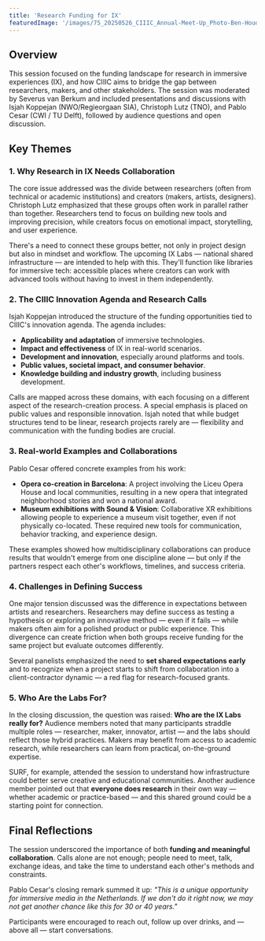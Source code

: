 ```yaml
---
title: 'Research Funding for IX'
featuredImage: '/images/75_20250526_CIIIC_Annual-Meet-Up_Photo-Ben-Houdijk_lr_2075.jpeg'
---
```


<Speaker
  name="Severus van Berkum"
  title="Moderator"
  image="/images/speakers/Servaz-van-Berkum.jpeg"
/>
<Speaker
  name="Isjah Koppejan"
  title="NWO/Regieorgaan SIA"
  image="/images/speakers/Isjah-Koppejan.jpeg"
/>
<Speaker name="Christoph Lutz" title="TNO" />
<Speaker
  name="Pablo Cesar"
  title="CWI / TU Delft"
  image="/images/speakers/Pablo-Cesar.jpeg"
/>

## Overview

This session focused on the funding landscape for research in immersive experiences (IX), and how CIIIC aims to bridge the gap between researchers, makers, and other stakeholders. The session was moderated by Severus van Berkum and included presentations and discussions with Isjah Koppejan (NWO/Regieorgaan SIA), Christoph Lutz (TNO), and Pablo Cesar (CWI / TU Delft), followed by audience questions and open discussion.

## Key Themes

### 1. Why Research in IX Needs Collaboration

The core issue addressed was the divide between researchers (often from technical or academic institutions) and creators (makers, artists, designers). Christoph Lutz emphasized that these groups often work in parallel rather than together. Researchers tend to focus on building new tools and improving precision, while creators focus on emotional impact, storytelling, and user experience.

There's a need to connect these groups better, not only in project design but also in mindset and workflow. The upcoming IX Labs — national shared infrastructure — are intended to help with this. They'll function like libraries for immersive tech: accessible places where creators can work with advanced tools without having to invest in them independently.

### 2. The CIIIC Innovation Agenda and Research Calls

Isjah Koppejan introduced the structure of the funding opportunities tied to CIIIC's innovation agenda. The agenda includes:

- **Applicability and adaptation** of immersive technologies.
- **Impact and effectiveness** of IX in real-world scenarios.
- **Development and innovation**, especially around platforms and tools.
- **Public values, societal impact, and consumer behavior**.
- **Knowledge building and industry growth**, including business development.

Calls are mapped across these domains, with each focusing on a different aspect of the research-creation process. A special emphasis is placed on public values and responsible innovation. Isjah noted that while budget structures tend to be linear, research projects rarely are — flexibility and communication with the funding bodies are crucial.

### 3. Real-world Examples and Collaborations

Pablo Cesar offered concrete examples from his work:

- **Opera co-creation in Barcelona**: A project involving the Liceu Opera House and local communities, resulting in a new opera that integrated neighborhood stories and won a national award.
- **Museum exhibitions with Sound & Vision**: Collaborative XR exhibitions allowing people to experience a museum visit together, even if not physically co-located. These required new tools for communication, behavior tracking, and experience design.

These examples showed how multidisciplinary collaborations can produce results that wouldn't emerge from one discipline alone — but only if the partners respect each other's workflows, timelines, and success criteria.

### 4. Challenges in Defining Success

One major tension discussed was the difference in expectations between artists and researchers. Researchers may define success as testing a hypothesis or exploring an innovative method — even if it fails — while makers often aim for a polished product or public experience. This divergence can create friction when both groups receive funding for the same project but evaluate outcomes differently.

Several panelists emphasized the need to **set shared expectations early** and to recognize when a project starts to shift from collaboration into a client-contractor dynamic — a red flag for research-focused grants.

### 5. Who Are the Labs For?

In the closing discussion, the question was raised: **Who are the IX Labs really for?** Audience members noted that many participants straddle multiple roles — researcher, maker, innovator, artist — and the labs should reflect those hybrid practices. Makers may benefit from access to academic research, while researchers can learn from practical, on-the-ground expertise.

SURF, for example, attended the session to understand how infrastructure could better serve creative and educational communities. Another audience member pointed out that **everyone does research** in their own way — whether academic or practice-based — and this shared ground could be a starting point for connection.

## Final Reflections

The session underscored the importance of both **funding and meaningful collaboration**. Calls alone are not enough; people need to meet, talk, exchange ideas, and take the time to understand each other's methods and constraints.

Pablo Cesar's closing remark summed it up: _"This is a unique opportunity for immersive media in the Netherlands. If we don't do it right now, we may not get another chance like this for 30 or 40 years."_

Participants were encouraged to reach out, follow up over drinks, and — above all — start conversations.
